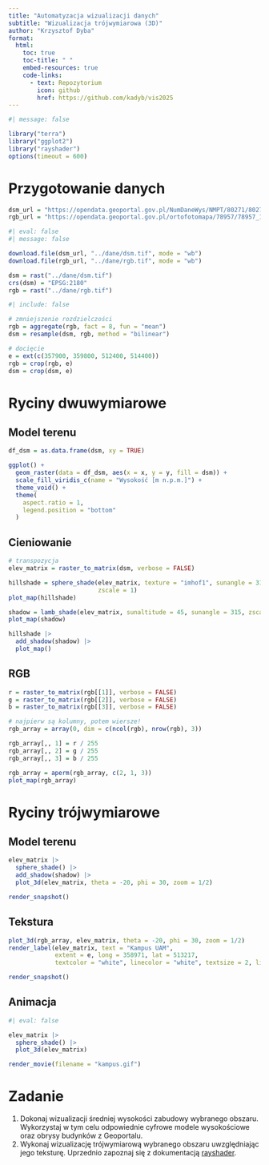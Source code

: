 ```yaml
---
title: "Automatyzacja wizualizacji danych"
subtitle: "Wizualizacja trójwymiarowa (3D)"
author: "Krzysztof Dyba"
format:
  html:
    toc: true
    toc-title: " "
    embed-resources: true
    code-links:
      - text: Repozytorium
        icon: github
        href: https://github.com/kadyb/vis2025
---
```


```r
#| message: false

library("terra")
library("ggplot2")
library("rayshader")
options(timeout = 600)
```

# Przygotowanie danych

```r
dsm_url = "https://opendata.geoportal.gov.pl/NumDaneWys/NMPT/80271/80271_1539162_N-33-130-D-b-1-4.asc"
rgb_url = "https://opendata.geoportal.gov.pl/ortofotomapa/78957/78957_1246396_N-33-130-D-b-1-4.tif"
```

```r
#| eval: false
#| message: false

download.file(dsm_url, "../dane/dsm.tif", mode = "wb")
download.file(rgb_url, "../dane/rgb.tif", mode = "wb")
```

```r
dsm = rast("../dane/dsm.tif")
crs(dsm) = "EPSG:2180"
rgb = rast("../dane/rgb.tif")
```

```r
#| include: false

# zmniejszenie rozdzielczości
rgb = aggregate(rgb, fact = 8, fun = "mean")
dsm = resample(dsm, rgb, method = "bilinear")
```

```r
# docięcie
e = ext(c(357900, 359800, 512400, 514400))
rgb = crop(rgb, e)
dsm = crop(dsm, e)
```

# Ryciny dwuwymiarowe

## Model terenu

```r
df_dsm = as.data.frame(dsm, xy = TRUE)
```

```r
ggplot() +
  geom_raster(data = df_dsm, aes(x = x, y = y, fill = dsm)) +
  scale_fill_viridis_c(name = "Wysokość [m n.p.m.]") +
  theme_void() +
  theme(
    aspect.ratio = 1,
    legend.position = "bottom"
  )
```

## Cieniowanie

```r
# transpozycja
elev_matrix = raster_to_matrix(dsm, verbose = FALSE)
```

```r
hillshade = sphere_shade(elev_matrix, texture = "imhof1", sunangle = 315,
                         zscale = 1)
plot_map(hillshade)
```

```r
shadow = lamb_shade(elev_matrix, sunaltitude = 45, sunangle = 315, zscale = 1)
plot_map(shadow)
```

```r
hillshade |>
  add_shadow(shadow) |>
  plot_map()
```

## RGB

```r
r = raster_to_matrix(rgb[[1]], verbose = FALSE)
g = raster_to_matrix(rgb[[2]], verbose = FALSE)
b = raster_to_matrix(rgb[[3]], verbose = FALSE)
```

```r
# najpierw są kolumny, potem wiersze!
rgb_array = array(0, dim = c(ncol(rgb), nrow(rgb), 3))

rgb_array[,, 1] = r / 255
rgb_array[,, 2] = g / 255
rgb_array[,, 3] = b / 255

rgb_array = aperm(rgb_array, c(2, 1, 3))
plot_map(rgb_array)
```

# Ryciny trójwymiarowe

## Model terenu

```r
elev_matrix |>
  sphere_shade() |>
  add_shadow(shadow) |>
  plot_3d(elev_matrix, theta = -20, phi = 30, zoom = 1/2)

render_snapshot()
```

## Tekstura

```r
plot_3d(rgb_array, elev_matrix, theta = -20, phi = 30, zoom = 1/2)
render_label(elev_matrix, text = "Kampus UAM",
             extent = e, long = 358971, lat = 513217,
             textcolor = "white", linecolor = "white", textsize = 2, linewidth = 4)

render_snapshot()
```

## Animacja

```r
#| eval: false

elev_matrix |>
  sphere_shade() |>
  plot_3d(elev_matrix)

render_movie(filename = "kampus.gif")
```

# Zadanie

1. Dokonaj wizualizacji średniej wysokości zabudowy wybranego obszaru.
Wykorzystaj w tym celu odpowiednie cyfrowe modele wysokościowe oraz obrysy
budynków z Geoportalu.
2. Wykonaj wizualizację trójwymiarową wybranego obszaru uwzględniając jego
teksturę. Uprzednio zapoznaj się z dokumentacją [rayshader](https://www.rayshader.com/).
